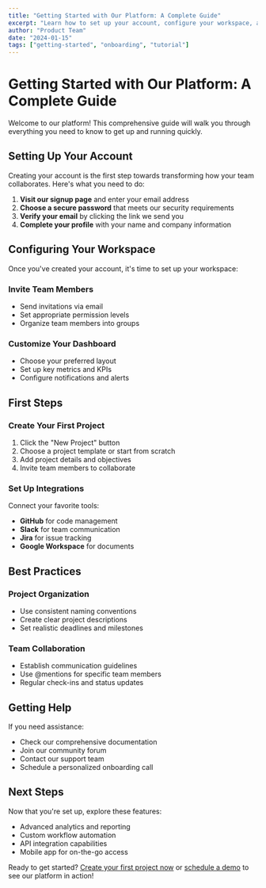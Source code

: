 ```yaml
---
title: "Getting Started with Our Platform: A Complete Guide"
excerpt: "Learn how to set up your account, configure your workspace, and start collaborating with your team in just minutes."
author: "Product Team"
date: "2024-01-15"
tags: ["getting-started", "onboarding", "tutorial"]
---
```


# Getting Started with Our Platform: A Complete Guide

Welcome to our platform! This comprehensive guide will walk you through everything you need to know to get up and running quickly.

## Setting Up Your Account

Creating your account is the first step towards transforming how your team collaborates. Here's what you need to do:

1. **Visit our signup page** and enter your email address
2. **Choose a secure password** that meets our security requirements
3. **Verify your email** by clicking the link we send you
4. **Complete your profile** with your name and company information

## Configuring Your Workspace

Once you've created your account, it's time to set up your workspace:

### Invite Team Members
- Send invitations via email
- Set appropriate permission levels
- Organize team members into groups

### Customize Your Dashboard
- Choose your preferred layout
- Set up key metrics and KPIs
- Configure notifications and alerts

## First Steps

### Create Your First Project
1. Click the "New Project" button
2. Choose a project template or start from scratch
3. Add project details and objectives
4. Invite team members to collaborate

### Set Up Integrations
Connect your favorite tools:
- **GitHub** for code management
- **Slack** for team communication
- **Jira** for issue tracking
- **Google Workspace** for documents

## Best Practices

### Project Organization
- Use consistent naming conventions
- Create clear project descriptions
- Set realistic deadlines and milestones

### Team Collaboration
- Establish communication guidelines
- Use @mentions for specific team members
- Regular check-ins and status updates

## Getting Help

If you need assistance:
- Check our comprehensive documentation
- Join our community forum
- Contact our support team
- Schedule a personalized onboarding call

## Next Steps

Now that you're set up, explore these features:
- Advanced analytics and reporting
- Custom workflow automation
- API integration capabilities
- Mobile app for on-the-go access

Ready to get started? [Create your first project now](/dashboard) or [schedule a demo](/demo) to see our platform in action!
